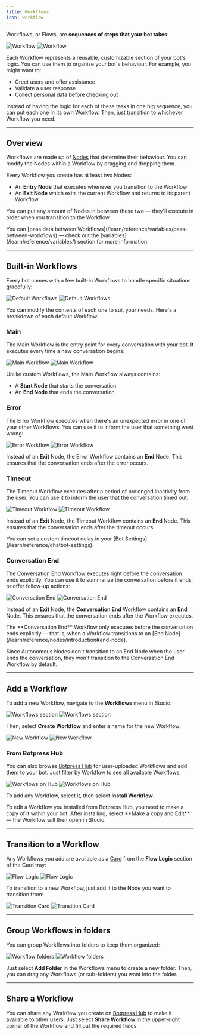 ```yaml
---
title: Workflows
icon: workflow
---
```


<Icon icon="workflow"/> Workflows, or Flows, are **sequences of steps that your bot takes**:

<Frame>
  <img
    alt="Workflow"
    className="block dark:hidden"
    src="./assets/workflow.png"
  />
  <img
    alt="Workflow"
    className="hidden dark:block"
    src="./assets/workflow-dark.png"
  />
</Frame>

Each Workflow represents a reusable, customizable section of your bot's logic. You can use them to organize your bot's behaviour. For example, you might want to:

- Greet users and offer assistance
- Validate a user response
- Collect personal data before checking out

Instead of having the logic for each of these tasks in one big sequence, you can put each one in its own Workflow. Then, just [transition](#transition-to-a-workflow) to whichever Workflow you need.

---

## Overview

Workflows are made up of [Nodes](/learn/reference/nodes/) that determine their behaviour. You can modify the Nodes within a Workflow by dragging and dropping them.

Every Workflow you create has at least two Nodes:

- An **Entry Node** that executes whenever you transition to the Workflow
- An **Exit Node** which exits the current Workflow and returns to its parent Workflow

You can put any amount of Nodes in between these two — they'll execute in order when you transition to the Workflow.

<Note>
  You can [pass data between Workflows](/learn/reference/variables/pass-between-workflows) — check out the [variables](/learn/reference/variables/) section for more information.
</Note>

---

## Built-in Workflows

Every bot comes with a few built-in Workflows to handle specific situations gracefully:

<Frame>
  <img
    alt="Default Workflows"
    className="block dark:hidden"
    src="./assets/default-workflows.png"
  />
  <img
    alt="Default Workflows"
    className="hidden dark:block"
    src="./assets/default-workflows-dark.png"
  />
</Frame>

You can modify the contents of each one to suit your needs. Here's a breakdown of each default Workflow.

### Main

The Main Workflow is the entry point for every conversation with your bot. It executes every time a new conversation begins:

<Frame>
  <img
    alt="Main Workflow"
    className="block dark:hidden"
    src="./assets/main-workflow.png"
  />
  <img
    alt="Main Workflow"
    className="hidden dark:block"
    src="./assets/main-workflow-dark.png"
  />
</Frame>

Unlike custom Workflows, the Main Workflow always contains:

- A **Start Node** that starts the conversation
- An **End Node** that ends the conversation

### Error

The Error Workflow executes when there's an unexpected error in one of your other Workflows. You can use it to inform the user that something went wrong:

<Frame>
  <img
    alt="Error Workflow"
    className="block dark:hidden"
    src="./assets/error-workflow.png"
  />
  <img
    alt="Error Workflow"
    className="hidden dark:block"
    src="./assets/error-workflow-dark.png"
  />
</Frame>

Instead of an **Exit** Node, the Error Workflow contains an **End** Node. This ensures that the conversation ends after the error occurs.

### Timeout

The Timeout Workflow executes after a period of prolonged inactivity from the user. You can use it to inform the user that the conversation timed out:

<Frame>
  <img
    alt="Timeout Workflow"
    className="block dark:hidden"
    src="./assets/timeout-workflow.png"
  />
  <img
    alt="Timeout Workflow"
    className="hidden dark:block"
    src="./assets/timeout-workflow-dark.png"
  />
</Frame>

Instead of an **Exit** Node, the Timeout Workflow contains an **End** Node. This ensures that the conversation ends after the timeout occurs.

<Tip>
  You can set a custom timeout delay in your [Bot Settings](/learn/reference/chatbot-settings).
</Tip>

### Conversation End

The Conversation End Workflow executes right before the conversation ends explicitly. You can use it to summarize the conversation before it ends, or offer follow-up actions:

<Frame>
  <img
    alt="Conversation End"
    className="block dark:hidden"
    src="./assets/end-workflow.png"
  />
  <img
    alt="Conversation End"
    className="hidden dark:block"
    src="./assets/end-workflow-dark.png"
  />
</Frame>

Instead of an **Exit** Node, the **Conversation End** Workflow contains an **End** Node. This ensures that the conversation ends after the Workflow executes.

<Note>
  The **Conversation End** Workflow only executes before the conversation ends explicitly — that is, when a Workflow transitions to an [End Node](/learn/reference/nodes/introduction#end-node).

  Since Autonomous Nodes don't transition to an End Node when the user ends the conversation, they won't transition to the Conversation End Workflow by default.
</Note>

---

## Add a Workflow

To add a new Workflow, navigate to the **Workflows** menu in Studio:

  <Frame>
    <img
      alt="Workflows section"
      className="block dark:hidden"
      src="./assets/workflows-menu.png"
    />
    <img
      alt="Workflows section"
      className="hidden dark:block"
      src="./assets/workflows-menu-dark.png"
    />
  </Frame>

Then, select **Create Workflow** and enter a name for the new Workflow:

<Frame>
  <img
    alt="New Workflow"
    className="block dark:hidden"
    src="./assets/new-workflow.png"
  />
  <img
    alt="New Workflow"
    className="hidden dark:block"
    src="./assets/new-workflow-dark.png"
  />
</Frame>

### From Botpress Hub

You can also browse [Botpress Hub](/integrations/get-started/botpress-hub) for user-uploaded Workflows and add them to your bot. Just filter by Workflow to see all available Workflows:

<Frame>
  <img
    alt="Workflows on Hub"
    className="block dark:hidden"
    src="./assets/workflows-hub.png"
  />
  <img
    alt="Workflows on Hub"
    className="hidden dark:block"
    src="./assets/workflows-hub-dark.png"
  />
</Frame>

To add any Workflow, select it, then select **Install Workflow**.

<Tip>
    To edit a Workflow you installed from Botpress Hub, you need to make a copy of it within your bot. After installing, select **Make a copy and Edit** — the Workflow will then open in Studio.
</Tip>

---

## Transition to a Workflow

Any Workflows you add are available as a [Card](/learn/reference/cards/) from the **Flow Logic** section of the Card tray:

<Frame>
  <img
    alt="Flow Logic"
    className="block dark:hidden"
    src="./assets/flow-logic.png"
  />
  <img
    alt="Flow Logic"
    className="hidden dark:block"
    src="./assets/flow-logic-dark.png"
  />
</Frame>

To transition to a new Workflow, just add it to the Node you want to transition from:

<Frame>
  <img
    alt="Transition Card"
    className="block dark:hidden"
    src="./assets/transition-card.png"
  />
  <img
    alt="Transition Card"
    className="hidden dark:block"
    src="./assets/transition-card-dark.png"
  />
</Frame>

---

## Group Workflows in folders

You can group Workflows into folders to keep them organized:

<Frame>
  <img
    alt="Workflow folders"
    className="block dark:hidden"
    src="./assets/workflow-folders.png"
  />
  <img
    alt="Workflow folders"
    className="hidden dark:block"
    src="./assets/workflow-folders-dark.png"
  />
</Frame>

Just select **Add Folder** in the Workflows menu to create a new folder. Then, you can drag any Workflows (or sub-folders) you want into the folder.

---

## Share a Workflow

You can share any Workflow you create on [Botpress Hub](/integrations/get-started/botpress-hub) to make it available to other users. Just select **Share Workflow** <Icon icon="external-link"/> in the upper-right corner of the Workflow and fill out the required fields.
